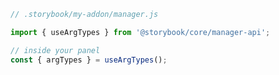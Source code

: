 ```js
// .storybook/my-addon/manager.js

import { useArgTypes } from '@storybook/core/manager-api';

// inside your panel
const { argTypes } = useArgTypes();
```
